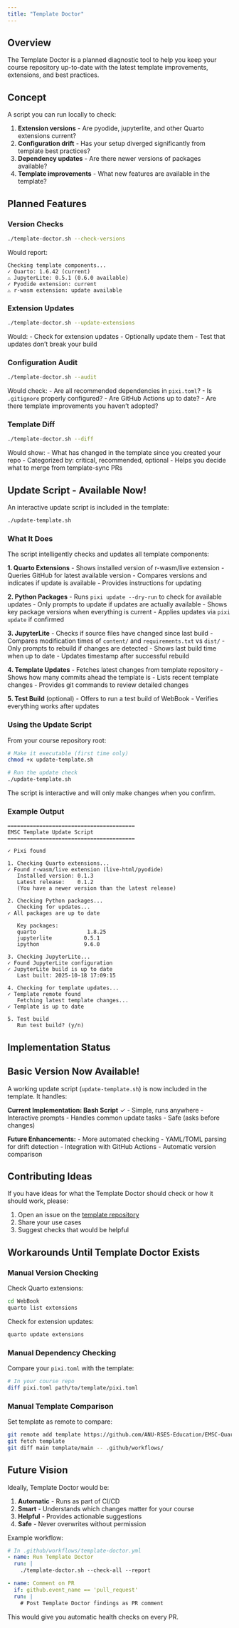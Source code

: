 ```yaml
---
title: "Template Doctor"
---
```


## Overview

The Template Doctor is a planned diagnostic tool to help you keep your course repository up-to-date with the latest template improvements, extensions, and best practices.

## Concept

A script you can run locally to check:

1. **Extension versions** - Are pyodide, jupyterlite, and other Quarto extensions current?
2. **Configuration drift** - Has your setup diverged significantly from template best practices?
3. **Dependency updates** - Are there newer versions of packages available?
4. **Template improvements** - What new features are available in the template?

## Planned Features

### Version Checks

```bash
./template-doctor.sh --check-versions
```

Would report:
```
Checking template components...
✓ Quarto: 1.6.42 (current)
⚠ JupyterLite: 0.5.1 (0.6.0 available)
✓ Pyodide extension: current
⚠ r-wasm extension: update available
```

### Extension Updates

```bash
./template-doctor.sh --update-extensions
```

Would:
- Check for extension updates
- Optionally update them
- Test that updates don't break your build

### Configuration Audit

```bash
./template-doctor.sh --audit
```

Would check:
- Are all recommended dependencies in `pixi.toml`?
- Is `.gitignore` properly configured?
- Are GitHub Actions up to date?
- Are there template improvements you haven't adopted?

### Template Diff

```bash
./template-doctor.sh --diff
```

Would show:
- What has changed in the template since you created your repo
- Categorized by: critical, recommended, optional
- Helps you decide what to merge from template-sync PRs

## Update Script - Available Now!

An interactive update script is included in the template:

```bash
./update-template.sh
```

### What It Does

The script intelligently checks and updates all template components:

**1. Quarto Extensions**
- Shows installed version of r-wasm/live extension
- Queries GitHub for latest available version
- Compares versions and indicates if update is available
- Provides instructions for updating

**2. Python Packages**
- Runs `pixi update --dry-run` to check for available updates
- Only prompts to update if updates are actually available
- Shows key package versions when everything is current
- Applies updates via `pixi update` if confirmed

**3. JupyterLite**
- Checks if source files have changed since last build
- Compares modification times of `content/` and `requirements.txt` vs `dist/`
- Only prompts to rebuild if changes are detected
- Shows last build time when up to date
- Updates timestamp after successful rebuild

**4. Template Updates**
- Fetches latest changes from template repository
- Shows how many commits ahead the template is
- Lists recent template changes
- Provides git commands to review detailed changes

**5. Test Build** (optional)
- Offers to run a test build of WebBook
- Verifies everything works after updates

### Using the Update Script

From your course repository root:

```bash
# Make it executable (first time only)
chmod +x update-template.sh

# Run the update check
./update-template.sh
```

The script is interactive and will only make changes when you confirm.

### Example Output

```
========================================
EMSC Template Update Script
========================================

✓ Pixi found

1. Checking Quarto extensions...
✓ Found r-wasm/live extension (live-html/pyodide)
   Installed version: 0.1.3
   Latest release:    0.1.2
   (You have a newer version than the latest release)

2. Checking Python packages...
   Checking for updates...
✓ All packages are up to date

   Key packages:
   quarto                1.8.25
   jupyterlite          0.5.1
   ipython              9.6.0

3. Checking JupyterLite...
✓ Found JupyterLite configuration
✓ JupyterLite build is up to date
   Last built: 2025-10-18 17:09:15

4. Checking for template updates...
✓ Template remote found
   Fetching latest template changes...
✓ Template is up to date

5. Test build
   Run test build? (y/n)
```

## Implementation Status

::: {.callout-tip}
## Basic Version Now Available!

A working update script (`update-template.sh`) is now included in the template. It handles:

**Current Implementation: Bash Script** ✓
- Simple, runs anywhere
- Interactive prompts
- Handles common update tasks
- Safe (asks before changes)

**Future Enhancements:**
- More automated checking
- YAML/TOML parsing for drift detection
- Integration with GitHub Actions
- Automatic version comparison
:::

## Contributing Ideas

If you have ideas for what the Template Doctor should check or how it should work, please:

1. Open an issue on the [template repository](https://github.com/ANU-RSES-Education/EMSC-QuartoBook-Course/issues)
2. Share your use cases
3. Suggest checks that would be helpful

## Workarounds Until Template Doctor Exists

### Manual Version Checking

Check Quarto extensions:
```bash
cd WebBook
quarto list extensions
```

Check for extension updates:
```bash
quarto update extensions
```

### Manual Dependency Checking

Compare your `pixi.toml` with the template:
```bash
# In your course repo
diff pixi.toml path/to/template/pixi.toml
```

### Manual Template Comparison

Set template as remote to compare:
```bash
git remote add template https://github.com/ANU-RSES-Education/EMSC-QuartoBook-Course.git
git fetch template
git diff main template/main -- .github/workflows/
```

## Future Vision

Ideally, Template Doctor would be:

1. **Automatic** - Runs as part of CI/CD
2. **Smart** - Understands which changes matter for your course
3. **Helpful** - Provides actionable suggestions
4. **Safe** - Never overwrites without permission

Example workflow:
```yaml
# In .github/workflows/template-doctor.yml
- name: Run Template Doctor
  run: |
    ./template-doctor.sh --check-all --report

- name: Comment on PR
  if: github.event_name == 'pull_request'
  run: |
    # Post Template Doctor findings as PR comment
```

This would give you automatic health checks on every PR.
